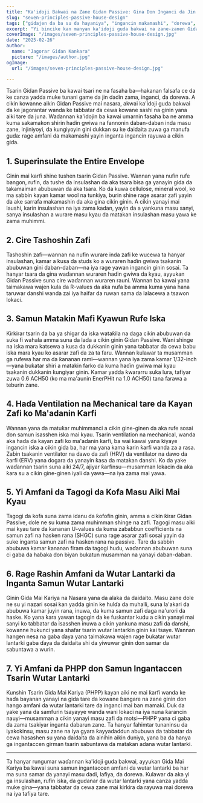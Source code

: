 ```yaml
---
title: "Ka'idoji Bakwai na Zane Gidan Passive: Gina Don Inganci da Jin Dadi"
slug: "seven-principles-passive-house-design"
tags: ["gidajen da ba su da hayaniya", "ingancin makamashi", "dorewa", "ka'idojin zane"]
excerpt: "Yi bincike kan manyan ka'idoji guda bakwai na zane-zanen Gidan Passive wanda ke tabbatar da ingantaccen amfani da makamashi, ingantaccen ingancin iska a cikin gida, da jin dadin dindindin a kowane yanayi."
coverImage: "/images/seven-principles-passive-house-design.jpg"
date: "2025-02-26"
author:
  name: "Jagorar Gidan Kankara"
  picture: "/images/author.jpg"
ogImage:
  url: "/images/seven-principles-passive-house-design.jpg"

---
```

Tsarin Gidan Passive ba kawai tsari ne na fasaha ba—hakanan falsafa ce da ke canza yadda muke tunani game da jin dadin zama, inganci, da dorewa. A cikin kowanne aikin Gidan Passive mai nasara, akwai ka'idoji guda bakwai da ke jagorantar wanda ke tabbatar da cewa kowane sashi na ginin yana aiki tare da juna. Wadannan ka'idojin ba kawai umarnin fasaha ba ne amma kuma sakamakon shirin hadin gwiwa na fannonin daban-daban inda masu zane, injiniyoyi, da kungiyoyin gini dukkan su ke daidaita zuwa ga manufa guda: rage amfani da makamashi yayin inganta ingancin rayuwa a cikin gida.

## 1. Superinsulate the Entire Envelope

Ginin mai karfi shine tushen tsarin Gidan Passive. Wannan yana nufin rufe bangon, rufin, da tushe da insulashan da aka tsara bisa ga yanayin gida da takamaiman abubuwan da aka tsara. Ko da kuwa cellulose, mineral wool, ko ma sabbin kayan kamar wool na tunkiya, burin shine rage asarar zafi yayin da ake sarrafa makamashin da aka gina cikin ginin. A cikin yanayi mai laushi, karin insulashan na iya zama kadan, yayin da a yankuna masu sanyi, sanya insulashan a wurare masu kyau da matakan insulashan masu yawa ke zama muhimmi.
## 2. Cire Tashoshin Zafi

Tashoshin zafi—wannan na nufin wurare inda zafi ke wucewa ta hanyar insulashan, kamar a kusa da studs ko a wuraren haɗin gwiwa tsakanin abubuwan gini daban-daban—na iya rage yawan ingancin ginin sosai. Ta hanyar tsara da gina waɗannan wuraren haɗin gwiwa da kyau, ayyukan Gidan Passive suna cire waɗannan wuraren rauni. Wannan ba kawai yana taimakawa wajen kula da R-values da aka nufa ba amma kuma yana hana taruwar danshi wanda zai iya haifar da ruwan sama da lalacewa a tsawon lokaci.

## 3. Samun Matakin Mafi Kyawun Rufe Iska

Kirkirar tsarin da ba ya shigar da iska wataƙila na daga cikin abubuwan da suka fi wahala amma suna da lada a cikin ginin Gidan Passive. Wani shinge na iska mara katsewa a kusa da dukkanin ginin yana tabbatar da cewa babu iska mara kyau ko asarar zafi da za ta faru. Wannan kulawar ta musamman ga rufewa har ma da ƙananan rami—wannan yana iya zama kamar 1/32-inch—yana buƙatar shiri a matakin farko da kuma haɗin gwiwa mai kyau tsakanin dukkanin ƙungiyar ginin. Kamar yadda ƙwararru suka lura, tafiyar zuwa 0.6 ACH50 (ko ma ma'aunin EnerPHit na 1.0 ACH50) tana farawa a teburin zane.
## 4. Haɗa Ventilation na Mechanical tare da Kayan Zafi ko Ma'adanin Ƙarfi

Wannan yana da matuƙar muhimmanci a cikin gine-ginen da aka rufe sosai don samun isasshen iska mai kyau. Tsarin ventilation na mechanical, wanda aka haɗa da kayan zafi ko ma'adanin ƙarfi, ba wai kawai yana kiyaye ingancin iska a cikin gida ba, har ma yana kama ƙarin ƙarfi wanda za a rasa. Zaɓin tsakanin ventilator na dawo da zafi (HRV) da ventilator na dawo da ƙarfi (ERV) yana dogara da yanayin ƙasa da matakan danshi. Ko da yake waɗannan tsarin suna aiki 24/7, ajiyar ƙarfinsu—musamman lokacin da aka ƙara su a cikin gine-ginen iyali da yawa—na iya zama mai yawa.

## 5. Yi Amfani da Tagogi da Kofa Masu Aiki Mai Kyau

Tagogi da kofa suna zama idanu da ƙofofin ginin, amma a cikin ƙirar Gidan Passive, dole ne su kuma zama muhimman shinge na zafi. Tagogi masu aiki mai kyau tare da ƙananan U-values da kuma zaɓaɓɓun coefficients na samun zafi na hasken rana (SHGC) suna rage asarar zafi sosai yayin da suke inganta samun zafi na hasken rana na passive. Tare da sabbin abubuwa kamar ƙananan firam da tagogi hudu, waɗannan abubuwan suna ci gaba da haɓaka don biyan bukatun musamman na yanayi daban-daban.
## 6. Rage Rashin Amfani da Wutar Lantarki da Inganta Samun Wutar Lantarki

Ginin Gida Mai Kariya na Nasara yana da alaka da daidaito. Masu zane dole ne su yi nazari sosai kan yadda ginin ke hulɗa da muhalli, suna la'akari da abubuwa kamar juyin rana, inuwa, da kuma samun zafi daga na'urori da haske. Ko yana ƙara yawan tagogin da ke fuskantar kudu a cikin yanayi mai sanyi ko tabbatar da isasshen inuwa a cikin yankuna masu zafi da danshi, kowanne hukunci yana shafar tsarin wutar lantarkin ginin kai tsaye. Wannan hangen nesa na gaba ɗaya yana taimakawa wajen rage bukatar wutar lantarki gaba ɗaya da daidaita shi da yiwuwar ginin don samar da sabuntawa a wurin.

## 7. Yi Amfani da PHPP don Samun Ingantaccen Tsarin Wutar Lantarki

Kunshin Tsarin Gida Mai Kariya (PHPP) kayan aiki ne mai ƙarfi wanda ke haɗa bayanan yanayi na gida tare da kowane ɓangare na zane ginin don hango amfani da wutar lantarki tare da inganci mai ban mamaki. Duk da yake yana da samfurin tsayayye wanda wani lokaci na iya nuna ƙarancin nauyi—musamman a cikin yanayi masu zafi da motsi—PHPP yana ci gaba da zama tsakiyar inganta dabarun zane. Ta hanyar fahimtar tunaninsu da iyakokinsu, masu zane na iya gyara ƙayyadaddun abubuwa da tabbatar da cewa hasashen su yana daidaita da ainihin aikin duniya, yana ba da hanya ga ingantaccen girman tsarin sabuntawa da matakan adana wutar lantarki.

---

Ta hanyar rungumar waɗannan ka'idoji guda bakwai, ayyukan Gida Mai Kariya ba kawai suna samun ingantaccen amfani da wutar lantarki ba har ma suna samar da yanayi masu dadi, lafiya, da dorewa. Kulawar da aka yi ga insulashan, rufin iska, da gudanar da wutar lantarki yana canza yadda muke gina—yana tabbatar da cewa zane mai kirkira da rayuwa mai dorewa na iya tafiya tare.
